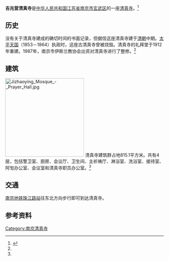 {{noteTA
|G1=Unit
}}
{{Infobox religious building
| name                  = 吉兆营清真寺
| image                 = Jizhaoying Mosque.jpg
| alt                   = 
| caption               = 吉兆营清真寺
| map_type              = China Jiangsu
| map_size              = 250px
| map_alt               = 
| map_relief            = yes
| map_caption           = 
| coordinates           = {{Coord|32|3|7.6|N|118|47|8.1|E|type:landmark_region:CN|display=inline,title}}
| coordinates_footnotes = 
| religious_affiliation = [[逊尼派|逊尼派]]
| locale                = 
| location              = {{PRC}}[[江苏省|江苏省]][[南京市|南京市]][[玄武区|玄武区]]
| administration        = 
| year_completed        = [[清朝|清朝]]中期（原建筑）<br>1912年（重建）<br>1987年（当前建筑）
| website               = 
| architecture_type     = [[清真寺|清真寺]]
| site_area             = 815.1m<sup>2</sup>
}}
'''吉兆营清真寺'''是[[中华人民共和国|中华人民共和国]][[江苏省|江苏省]][[南京市|南京市]][[玄武区|玄武区]]的一座[[清真寺|清真寺]]。<ref name="muslim2china.com">{{cite web|url=https://www.muslim2china.com/china-mosques/Nanjing-Jizhaoying-Mosque-34.html|title=Nanjing Jizhaoying Mosque|website=Muslim2China|accessdate=2020-07-07|archive-date=2018-10-04|archive-url=https://web.archive.org/web/20181004185601/https://www.muslim2china.com/china-mosques/Nanjing-Jizhaoying-Mosque-34.html|dead-url=no}}</ref>

==历史==
没有关于清真寺建成的确切时间的书面记录，但据信这座清真寺建于[[清朝|清朝]]中期。[[太平天国|太平天国]]（1853－1864）执政时，这座古清真寺曾被烧毁。清真寺的礼拜堂于1912年重建。1987年，南京市伊斯兰教协会出资对清真寺进行了整修。<ref name="muslim2china.com"/>

==建筑==
[[File:Jizhaoying_Mosque_-_Prayer_Hall.jpg|250px]]
清真寺建筑群占地815.1平方米。共有4层，包括警卫室、厨房、会议厅、卫生间、主祈祷厅、淋浴室、洗浴室、接待室、阿訇办公室、会议室和清真寺职员办公室。<ref name="muslim2china.com"/>

==交通==
[[南京地铁|南京地铁]][[珠江路站_(南京地铁)|珠江路站]]往东北方向步行即可到达清真寺。

==参考资料==
{{reflist}}

[[Category:南京清真寺|Category:南京清真寺]]